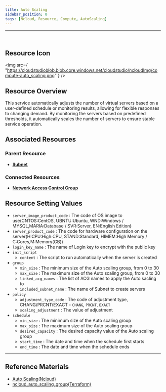 ```yaml
---
title: Auto Scaling
sidebar_position: 0
tags: [Ncloud, Resource, Compute, AutoScaling]
---
```


<hr />
<br />

## Resource Icon

<img
    src={
        "https://cloudstudioblob.blob.core.windows.net/cloudstudio/ncloudImg/compute-auto_scaling.png"
    }
/>

## Resource Overview

This service automatically adjusts the number of virtual servers based on a user-defined schedule or monitoring results, allowing for flexible responses to changing demand. By monitoring the servers based on predefined thresholds, it automatically scales the number of servers to ensure stable service operation.

## Associated Resources

### Parent Resource

-   [**Subnet**](https://docs.cstudio.app/en/docs/resource/ncloud/Networking/Subnet)

### Connected Resources

-   [**Network Access Control Group**](https://docs.cstudio.app/en/en/docs/resource/ncloud/Security/AccessControlGroupp)

## Resource Setting Values

-   `server_image_product_code` : The code of OS image to use(CNTOS:CentOS, UBNTU:Ubuntu, WND:Windows / MYSQL,MARIA:Database / SVR:Server, EN:English Edition)
-   `server_product_code` : The code for hardware configuration on the server(HICPU:High CPU, STAND:Standard, HIMEM:High Memory / C:Cores,M:Memory(GB))
-   `login_key_name` : The name of Login key to encrypt with the public key
-   `init_script`
    -   `content` : The script to run automatically when the server is created
-   `group`
    -   `min_size` : The minimum size of the Auto scaling group, from 0 to 30
    -   `max_size` : The maximum size of the Auto scaling group, from 0 to 30
    -   `linked_acg_names` : The list of ACG names to apply the Auto sacling to
    -   `included_subnet_name` : The name of Subnet to create servers
-   `policy`
    -   `adjustment_type_code` : The code of adjustment type, CHANG/PRCNT/EXACT - `CHANG`, `PRCNT`, `EXACT`
    -   `scaling_adjustment` : The value of adjustment
-   `schedule`
    -   `min_size` : The minimum size of the Auto scaling group
    -   `max_size` : The maximum size of the Auto scaling group
    -   `desired_capacity` : The desired capacity value of the Auto scaling group
    -   `start_time` : The date and time when the schedule first starts
    -   `end_time` : The date and time when the schedule ends

---

## Reference Materials

-   [Auto Scaling(Ncloud)](https://www.ncloud.com/product/compute/autoScaling)
-   [ncloud_auto_scaling_group(Terraform)](https://registry.terraform.io/providers/NaverCloudPlatform/ncloud/latest/docs/resources/auto_scaling_group)
